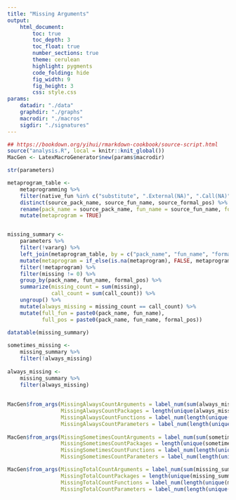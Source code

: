 ```yaml
---
title: "Missing Arguments"
output:
    html_document:
        toc: true
        toc_depth: 3
        toc_float: true
        number_sections: true
        theme: cerulean
        highlight: pygments
        code_folding: hide
        fig_width: 9
        fig_height: 3
        css: style.css
params:
    datadir: "./data"
    graphdir: "./graphs"
    macrodir: "./macros"
    sigdir: "./signatures"
---
```


```r
## https://bookdown.org/yihui/rmarkdown-cookbook/source-script.html
source("analysis.R", local = knitr::knit_global())
MacGen <- LatexMacroGenerator$new(params$macrodir)
```

```r

str(parameters)

metaprogram_table <-
    metaprogramming %>%
    filter(native_fun %in% c("substitute", ".External(NA)", ".Call(NA)")) %>%
    distinct(source_pack_name, source_fun_name, source_formal_pos) %>%
    rename(pack_name = source_pack_name, fun_name = source_fun_name, formal_pos = source_formal_pos) %>%
    mutate(metaprogram = TRUE)


missing_summary <-
    parameters %>%
    filter(!vararg) %>%
    left_join(metaprogram_table, by = c("pack_name", "fun_name", "formal_pos")) %>%
    mutate(metaprogram = if_else(is.na(metaprogram), FALSE, metaprogram)) %>%
    filter(!metaprogram) %>%
    filter(missing != 0) %>%
    group_by(pack_name, fun_name, formal_pos) %>%
    summarize(missing_count = sum(missing),
              call_count = sum(call_count)) %>%
    ungroup() %>%
    mutate(always_missing = missing_count == call_count) %>%
    mutate(full_fun = paste0(pack_name, fun_name),
           full_pos = paste0(pack_name, fun_name, formal_pos))
    
datatable(missing_summary)

sometimes_missing <- 
    missing_summary %>%
    filter(!always_missing)
    
always_missing <- 
    missing_summary %>%
    filter(always_missing)
    
    
MacGen$from_args(MissingAlwaysCountArguments = label_num(sum(always_missing$missing_count)),
                 MissingAlwaysCountPackages = length(unique(always_missing$pack_name)),
                 MissingAlwaysCountFunctions = label_num(length(unique(always_missing$full_fun))),
                 MissingAlwaysCountParameters = label_num(length(unique(always_missing$full_pos))))
                 
MacGen$from_args(MissingSometimesCountArguments = label_num(sum(sometimes_missing$missing_count)),
                 MissingSometimesCountPackages = length(unique(sometimes_missing$pack_name)),
                 MissingSometimesCountFunctions = label_num(length(unique(sometimes_missing$full_fun))),
                 MissingSometimesCountParameters = label_num(length(unique(sometimes_missing$full_pos))))

MacGen$from_args(MissingTotalCountArguments = label_num(sum(missing_summary$missing_count)),
                 MissingTotalCountPackages = length(unique(missing_summary$pack_name)),
                 MissingTotalCountFunctions = label_num(length(unique(missing_summary$full_fun))),
                 MissingTotalCountParameters = label_num(length(unique(missing_summary$full_pos))))
```
